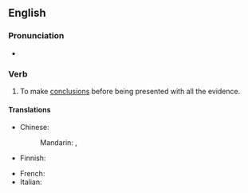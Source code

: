 ==English==

===Pronunciation===
* {{audio|en|En-au-jump to conclusions.ogg|Audio (AU)}}

===Verb===
{{en-verb|*|head=[[jump]] [[to]] [[conclusion]]s}}

# {{lb|en|idiomatic}} To make [[conclusion]]s before being presented with all the evidence.

====Translations====
{{trans-top|make conclusions before being presented with all the evidence}}
* Chinese:
*: Mandarin: {{t|cmn|[[輕易]][[下結論]]}}, {{t|cmn|[[轻易]][[下结论]]|tr=qīngyì xià jiélùn}}
* Finnish: {{t|fi|[[tehdä]] [[hätiköity|hätiköityjä]] [[johtopäätös|johtopäätöksiä]]}}
{{trans-mid}}
* French: {{t|fr|tirer des conclusions hâtives}}
* Italian: {{t|it|saltare alle conclusioni}}
{{trans-bottom}}